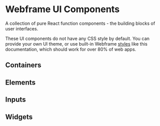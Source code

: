 

# Webframe UI Components

A collection of pure React function components - the building blocks of user interfaces.

These UI components do not have any CSS style by default. You can provide your own UI theme, or use built-in Webframe [styles](/docs/ui/styles) like this documentation, which should work for over 80% of web apps.

## Containers

<Row className='full-width gap wrap'>
  <AssetLink component={View} />
  <AssetLink component={Row} />
  <AssetLink component={Scroll} />
  <AssetLink component={VirtualList} />
  <AssetLink component={Text} />
</Row>

## Elements

<Row className='full-width gap wrap'>
  <AssetLink component={Button} />
  <AssetLink component={Icon} />
  <AssetLink pending component={Link} />
  <AssetLink component={Image} />
  <AssetLink pending component={Video} />
  <AssetLink pending component={Audio} />
  <AssetLink pending component={Avatar} />
  <AssetLink pending component={Iframe} />
  <AssetLink pending component={Divider} />
  <AssetLink pending component={Spacer} />
</Row>


## Inputs

<Row className='full-width gap wrap'>
  <AssetLink pending component={Input} />
  <AssetLink pending component={Select} />
  <AssetLink pending component={Datepicker} />
  <AssetLink pending component={Upload} />
  <AssetLink pending component={Checkbox} />
  <AssetLink pending component={Radio} />
  <AssetLink pending component={Switch} />
  <AssetLink pending component={Slider} />
</Row>

## Widgets

<Row className='full-width gap wrap'>
  <AssetLink pending component={Accordion} />
  <AssetLink component={Expand} />
  <AssetLink pending component={Badge} />
  <AssetLink pending component={Carousel} />
  <AssetLink pending component={Loader} />
  <AssetLink pending component={Table} />
  <AssetLink pending component={Tabs} />
  <AssetLink component={Tooltip} />
</Row>

